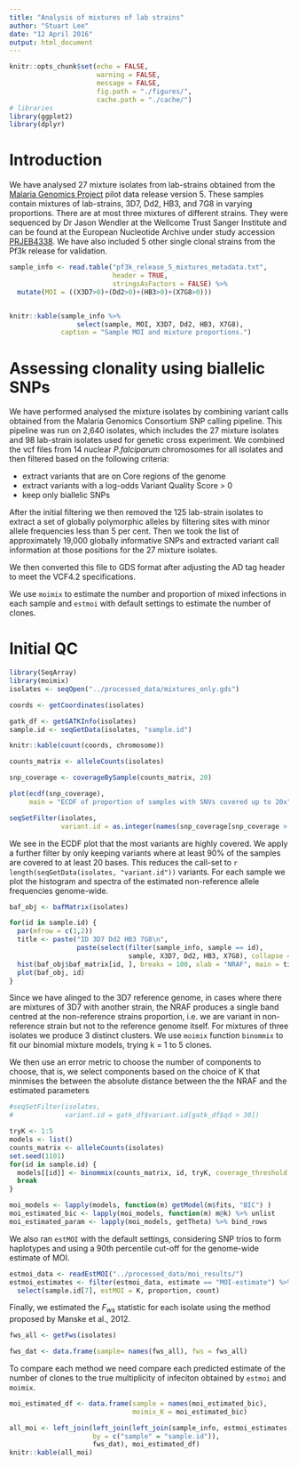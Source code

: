 ```yaml
---
title: "Analysis of mixtures of lab strains"
author: "Stuart Lee"
date: "12 April 2016"
output: html_document
---
```


```r
knitr::opts_chunk$set(echo = FALSE, 
                      warning = FALSE, 
                      message = FALSE, 
                      fig.path = "./figures/",
                      cache.path = "./cache/")
# libraries 
library(ggplot2)
library(dplyr)
```
# Introduction

We have analysed 27 mixture isolates from lab-strains obtained from the 
[Malaria Genomics Project](https://www.malariagen.net/data/pf3k-5) pilot
data release version 5. These samples contain mixtures of lab-strains, 3D7,
Dd2, HB3, and 7G8 in varying proportions. There are at most three mixtures of
different strains. They were sequenced by Dr Jason Wendler
at the Wellcome Trust Sanger Institute and can be found at the European Nucleotide
Archive under study accession [PRJEB4338](http://www.ebi.ac.uk/ena/data/view/PRJEB4338).
We have also included 5 other single clonal strains from the Pf3k release for
validation.

```r
sample_info <- read.table("pf3k_release_5_mixtures_metadata.txt",
                          header = TRUE,
                          stringsAsFactors = FALSE) %>% 
  mutate(MOI = ((X3D7>0)+(Dd2>0)+(HB3>0)+(X7G8>0)))


knitr::kable(sample_info %>% 
                 select(sample, MOI, X3D7, Dd2, HB3, X7G8),
             caption = "Sample MOI and mixture proportions.")

```

# Assessing clonality using biallelic SNPs

We have performed analysed the mixture isolates by combining variant calls obtained
from the Malaria Genomics Consortium SNP calling pipeline. This pipeline was run
on 2,640 isolates, which includes the 27 mixture isolates and 98 lab-strain isolates
used for genetic cross experiment. We combined the vcf files from 14 nuclear 
_P.falciparum_ chromosomes for
all isolates and then filtered based on the following criteria:

* extract variants that are on Core regions of the genome
* extract variants with a log-odds Variant Quality Score > 0
* keep only biallelic SNPs

After the initial filtering we then removed the 125 lab-strain isolates
to extract a set of globally polymorphic alleles by filtering sites with
minor allele frequencies less than 5 per cent. Then we took the list of
approximately 19,000 globally informative SNPs and extracted variant call
information at those positions for the 27 mixture isolates.

We then converted this file to GDS format after adjusting the AD tag header to
meet the VCF4.2 specifications.

We use `moimix` to estimate the number and proportion of mixed infections in each sample and
`estmoi` with default settings to estimate the number of clones. 

# Initial QC

```r
library(SeqArray)
library(moimix)
isolates <- seqOpen("../processed_data/mixtures_only.gds")

coords <- getCoordinates(isolates)

gatk_df <- getGATKInfo(isolates)
sample.id <- seqGetData(isolates, "sample.id")

knitr::kable(count(coords, chromosome))

counts_matrix <- alleleCounts(isolates)

snp_coverage <- coverageBySample(counts_matrix, 20)

plot(ecdf(snp_coverage), 
     main = "ECDF of proportion of samples with SNVs covered up to 20x")

seqSetFilter(isolates, 
             variant.id = as.integer(names(snp_coverage[snp_coverage > 0.9])))

```

We see in the ECDF plot that the most variants are highly covered. 
We apply a further filter by only keeping variants where at least 90\% of the 
samples are covered to at least 20 bases.
This reduces the call-set to `r length(seqGetData(isolates, "variant.id"))` variants. 
For each sample we plot the histogram and spectra of the estimated non-reference allele 
frequencies genome-wide. 

```r
baf_obj <- bafMatrix(isolates)

for(id in sample.id) {
  par(mfrow = c(1,2))
  title <- paste("ID 3D7 Dd2 HB3 7G8\n",
                 paste(select(filter(sample_info, sample == id), 
                              sample, X3D7, Dd2, HB3, X7G8), collapse = " "))
  hist(baf_obj$baf_matrix[id, ], breaks = 100, xlab = "NRAF", main = title )
  plot(baf_obj, id)
}

```


Since we have alinged to the 3D7 reference genome, in cases where there are
mixtures of 3D7 with another strain, the NRAF produces a single band centred at the
non-reference strains proportion, i.e. we are variant in non-reference strain but
not to the reference genome itself. For mixtures of three isolates we produce 3
distinct clusters. We use `moimix` function `binommix` to fit our binomial
mixture models, trying k = 1 to 5 clones.

We then use an error metric to choose the number of components to choose, that is,
we select components based on the choice of K that minmises the between the absolute
distance between the the NRAF and the estimated parameters

```r
#seqSetFilter(isolates, 
#             variant.id = gatk_df$variant.id[gatk_df$qd > 30])

tryK <- 1:5
models <- list()
counts_matrix <- alleleCounts(isolates)
set.seed(1101)
for(id in sample.id) {
  models[[id]] <- binommix(counts_matrix, id, tryK, coverage_threshold = 20L)
  break
}

moi_models <- lapply(models, function(m) getModel(m$fits, "BIC") )
moi_estimated_bic <- lapply(moi_models, function(m) m@k) %>% unlist
moi_estimated_param <- lapply(moi_models, getTheta) %>% bind_rows
```

We also ran `estMOI` with the default settings, considering SNP trios to form
haplotypes and using a 90th percentile cut-off for the genome-wide estimate of 
MOI.

```r
estmoi_data <- readEstMOI("../processed_data/moi_results/")
estmoi_estimates <- filter(estmoi_data, estimate == "MOI-estimate") %>% 
  select(sample.id[7], estMOI = K, proportion, count)


```

Finally, we estimated the $F_{ws}$ statistic for each isolate using the method
proposed by Manske et al., 2012.

```r

fws_all <- getFws(isolates)

fws_dat <- data.frame(sample= names(fws_all), fws = fws_all)

```

To compare each method we need compare each predicted estimate of the number
of clones to the true multiplicity of infeciton obtained by `estmoi` and
`moimix`.

```r
moi_estimated_df <- data.frame(sample = names(moi_estimated_bic), 
                               moimix_K = moi_estimated_bic)

all_moi <- left_join(left_join(left_join(sample_info, estmoi_estimates,
                     by = c("sample" = "sample.id")),
                     fws_dat), moi_estimated_df)
knitr::kable(all_moi)
```

